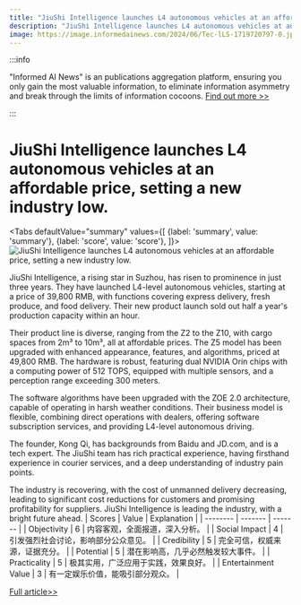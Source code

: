 ```yaml
---
title: "JiuShi Intelligence launches L4 autonomous vehicles at an affordable price, setting a new industry low."
description: "JiuShi Intelligence launches L4 autonomous vehicles at an affordable price, setting a new industry low."
image: https://image.informedainews.com/2024/06/Tec-lLS-1719720797-0.jpg
---
```



:::info

"Informed AI News" is an publications aggregation platform, ensuring you only gain the most valuable information, to eliminate information asymmetry and break through the limits of information cocoons.  [Find out more >>](/)

:::

# JiuShi Intelligence launches L4 autonomous vehicles at an affordable price, setting a new industry low.


<Tabs
	defaultValue="summary"
	values={[
	{label: 'summary', value: 'summary'},
	{label: 'score', value: 'score'},
]}>
<TabItem value="summary">
<img
  src="https://image.informedainews.com/2024/06/Tec-lLS-1719720797-0.jpg"
  alt="JiuShi Intelligence launches L4 autonomous vehicles at an affordable price, setting a new industry low."
/>



JiuShi Intelligence, a rising star in Suzhou, has risen to prominence in just three years. They have launched L4-level autonomous vehicles, starting at a price of 39,800 RMB, with functions covering express delivery, fresh produce, and food delivery. Their new product launch sold out half a year's production capacity within an hour.

Their product line is diverse, ranging from the Z2 to the Z10, with cargo spaces from 2m³ to 10m³, all at affordable prices. The Z5 model has been upgraded with enhanced appearance, features, and algorithms, priced at 49,800 RMB. The hardware is robust, featuring dual NVIDIA Orin chips with a computing power of 512 TOPS, equipped with multiple sensors, and a perception range exceeding 300 meters.

The software algorithms have been upgraded with the ZOE 2.0 architecture, capable of operating in harsh weather conditions. Their business model is flexible, combining direct operations with dealers, offering software subscription services, and providing L4-level autonomous driving.

The founder, Kong Qi, has backgrounds from Baidu and JD.com, and is a tech expert. The JiuShi team has rich practical experience, having firsthand experience in courier services, and a deep understanding of industry pain points.

The industry is recovering, with the cost of unmanned delivery decreasing, leading to significant cost reductions for customers and promising profitability for suppliers. JiuShi Intelligence is leading the industry, with a bright future ahead.
</TabItem>
<TabItem value="score">
	| Scores     | Value   | Explanation |
	| -------- | ------- | ------- |
	| Objectivity  | 6    | 内容客观，全面报道，深入分析。    |
	| Social Impact | 4     | 引发强烈社会讨论，影响部分公众意见。    |
	| Credibility    | 5    | 完全可信，权威来源，证据充分。    |
	| Potential    | 5    | 潜在影响高，几乎必然触发较大事件。    |
	| Practicality    | 5    | 极其实用，广泛应用于实践，效果良好。    |
	| Entertainment Value    | 3    | 有一定娱乐价值，能吸引部分观众。    |
</TabItem>
</Tabs>

[Full article>>](https://www.36kr.com/p/2840303041940352)
